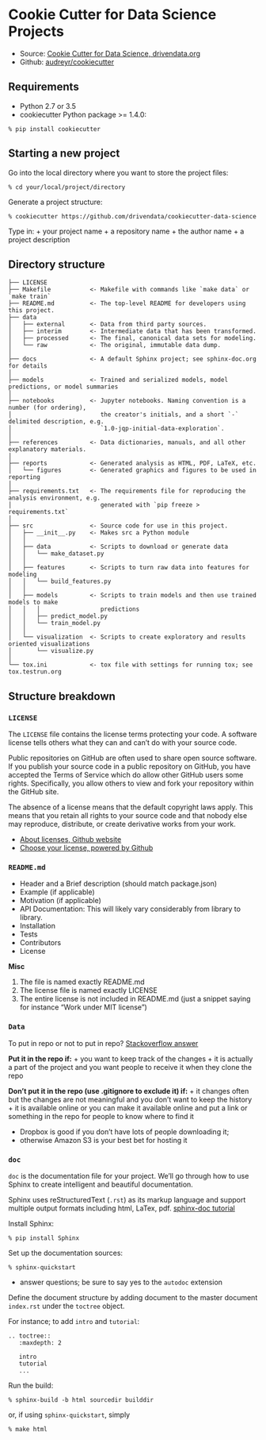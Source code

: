 # Cookie Cutter for Data Science Projects

* Source: [Cookie Cutter for Data Science, drivendata.org](http://drivendata.github.io/cookiecutter-data-science/)
* Github: [audreyr/cookiecutter](https://github.com/audreyr/cookiecutter)

## Requirements

+ Python 2.7 or 3.5
+ cookiecutter Python package >= 1.4.0:
```
% pip install cookiecutter
```

## Starting a new project

Go into the local directory where you want to store the project files:
```
% cd your/local/project/directory
```
Generate a project structure:
```
% cookiecutter https://github.com/drivendata/cookiecutter-data-science
```
Type in:
 + your project name
 + a repository name
 + the author name
 + a project description
 

## Directory structure

```
├── LICENSE
├── Makefile           <- Makefile with commands like `make data` or `make train`
├── README.md          <- The top-level README for developers using this project.
├── data
│   ├── external       <- Data from third party sources.
│   ├── interim        <- Intermediate data that has been transformed.
│   ├── processed      <- The final, canonical data sets for modeling.
│   └── raw            <- The original, immutable data dump.
│
├── docs               <- A default Sphinx project; see sphinx-doc.org for details
│
├── models             <- Trained and serialized models, model predictions, or model summaries
│
├── notebooks          <- Jupyter notebooks. Naming convention is a number (for ordering),
│                         the creator's initials, and a short `-` delimited description, e.g.
│                         `1.0-jqp-initial-data-exploration`.
│
├── references         <- Data dictionaries, manuals, and all other explanatory materials.
│
├── reports            <- Generated analysis as HTML, PDF, LaTeX, etc.
│   └── figures        <- Generated graphics and figures to be used in reporting
│
├── requirements.txt   <- The requirements file for reproducing the analysis environment, e.g.
│                         generated with `pip freeze > requirements.txt`
│
├── src                <- Source code for use in this project.
│   ├── __init__.py    <- Makes src a Python module
│   │
│   ├── data           <- Scripts to download or generate data
│   │   └── make_dataset.py
│   │
│   ├── features       <- Scripts to turn raw data into features for modeling
│   │   └── build_features.py
│   │
│   ├── models         <- Scripts to train models and then use trained models to make
│   │   │                 predictions
│   │   ├── predict_model.py
│   │   └── train_model.py
│   │
│   └── visualization  <- Scripts to create exploratory and results oriented visualizations
│       └── visualize.py
│
└── tox.ini            <- tox file with settings for running tox; see tox.testrun.org

```


## Structure breakdown

### `LICENSE`

The `LICENSE` file contains the license terms protecting your code.
A software license tells others what they can and can't do with your source code.

Public repositories on GitHub are often used to share open source software.
If you publish your source code in a public repository on GitHub, you have accepted the Terms of Service which do allow other GitHub users some rights. Specifically, you allow others to view and fork your repository within the GitHub site.

The absence of a license means that the default copyright laws apply. This means that you retain all rights to your source code and that nobody else may reproduce, distribute, or create derivative works from your work.


+ [About licenses, Github website](https://help.github.com/articles/open-source-licensing/)
+ [Choose your license, powered by Github](http://choosealicense.com/)


### `README.md`

+ Header and a Brief description (should match package.json)
+ Example (if applicable)
+ Motivation (if applicable)
+ API Documentation: This will likely vary considerably from library to library.
+ Installation
+ Tests
+ Contributors
+ License


**Misc**

1. The file is named exactly README.md
2. The license file is named exactly LICENSE
3. The entire license is not included in README.md (just a snippet saying for instance "Work under MIT license")


### `Data`

To put in repo or not to put in repo? [Stackoverflow answer](http://stackoverflow.com/questions/13115058/how-to-manage-large-data-files-with-github)

**Put it in the repo if:**
+ you want to keep track of the changes
+ it is actually a part of the project and you want people to receive it when they clone the repo

**Don't put it in the repo (use .gitignore to exclude it) if:**
+ it changes often but the changes are not meaningful and you don't want to keep the history
+ it is available online or you can make it available online and put a link or something in the repo for people to know where to find it

* Dropbox is good if you don't have lots of people downloading it;
* otherwise Amazon S3 is your best bet for hosting it


### `doc`

`doc` is the documentation file for your project.
We'll go through how to use Sphinx to create intelligent and beautiful documentation.

Sphinx uses reStructuredText (`.rst`) as its markup language and support multiple output formats including html, LaTex, pdf. [sphinx-doc tutorial](http://www.sphinx-doc.org/en/stable/tutorial.html)

Install Sphinx:
```
% pip install Sphinx
```
Set up the documentation sources:
```
% sphinx-quickstart
```
+ answer questions; be sure to say yes to the `autodoc` extension

Define the document structure by adding document to the master document `index.rst` under the `toctree` object.

For instance; to add `intro` and `tutorial`:
```
.. toctree::
   :maxdepth: 2

   intro
   tutorial
   ...

```
Run the build:
```
% sphinx-build -b html sourcedir builddir
```
or, if using `sphinx-quickstart`, simply 
```
% make html
```
